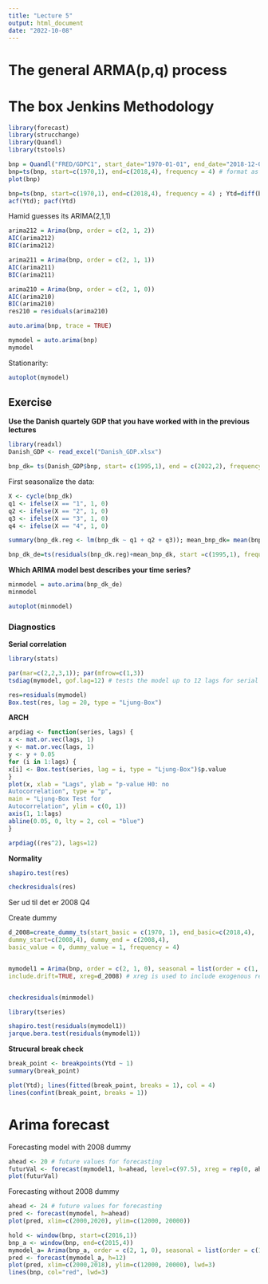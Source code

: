```yaml
---
title: "Lecture 5"
output: html_document
date: "2022-10-08"
---
```



# The general ARMA(p,q) process


# The box Jenkins Methodology

```r
library(forecast)
library(strucchange)
library(Quandl)
library(tstools)
```


```r
bnp = Quandl("FRED/GDPC1", start_date="1970-01-01", end_date="2018-12-01", type="ts")
bnp=ts(bnp, start=c(1970,1), end=c(2018,4), frequency = 4) # format as a time series object
plot(bnp)
```


```r
bnp=ts(bnp, start=c(1970,1), end=c(2018,4), frequency = 4) ; Ytd=diff(bnp)
acf(Ytd); pacf(Ytd)
```



Hamid guesses its ARIMA(2,1,1)

```r
arima212 = Arima(bnp, order = c(2, 1, 2))
AIC(arima212)
BIC(arima212)
```

```r
arima211 = Arima(bnp, order = c(2, 1, 1))
AIC(arima211)
BIC(arima211)
```
```r
arima210 = Arima(bnp, order = c(2, 1, 0))
AIC(arima210)
BIC(arima210)
res210 = residuals(arima210)

```

```r
auto.arima(bnp, trace = TRUE)
```


```r
mymodel = auto.arima(bnp)
mymodel
```

Stationarity:

```r
autoplot(mymodel)
```



## Exercise

**Use the Danish quartely GDP that you have worked with in the previous lectures**

```r
library(readxl)
Danish_GDP <- read_excel("Danish_GDP.xlsx")

bnp_dk= ts(Danish_GDP$bnp, start= c(1995,1), end = c(2022,2), frequency = 4)
```

First seasonalize the data: 

```r
X <- cycle(bnp_dk)
q1 <- ifelse(X == "1", 1, 0)
q2 <- ifelse(X == "2", 1, 0)
q3 <- ifelse(X == "3", 1, 0)
q4 <- ifelse(X == "4", 1, 0)
```


```r
summary(bnp_dk.reg <- lm(bnp_dk ~ q1 + q2 + q3)); mean_bnp_dk= mean(bnp_dk)
```

```r
bnp_dk_de=ts(residuals(bnp_dk.reg)+mean_bnp_dk, start =c(1995,1), frequency = 4)
```





**Which ARIMA model best describes your time series?**

```r
minmodel = auto.arima(bnp_dk_de)
minmodel
```


```r
autoplot(minmodel)
```




### Diagnostics

**Serial correlation**


```r
library(stats)
```

```r
par(mar=c(2,2,3,1)); par(mfrow=c(1,3))
tsdiag(mymodel, gof.lag=12) # tests the model up to 12 lags for serial correlation
```


```r
res=residuals(mymodel)
Box.test(res, lag = 20, type = "Ljung-Box")
```


**ARCH**

```r
arpdiag <- function(series, lags) {
x <- mat.or.vec(lags, 1)
y <- mat.or.vec(lags, 1)
y <- y + 0.05
for (i in 1:lags) {
x[i] <- Box.test(series, lag = i, type = "Ljung-Box")$p.value
}
plot(x, xlab = "Lags", ylab = "p-value H0: no
Autocorrelation", type = "p",
main = "Ljung-Box Test for
Autocorrelation", ylim = c(0, 1))
axis(1, 1:lags)
abline(0.05, 0, lty = 2, col = "blue")
}

```


```r
arpdiag((res^2), lags=12)

```


**Normality**


```r
shapiro.test(res)

```


```r
checkresiduals(res)
```

Ser ud til det er 2008 Q4


Create dummy


```r
d_2008=create_dummy_ts(start_basic = c(1970, 1), end_basic=c(2018,4),
dummy_start=c(2008,4), dummy_end = c(2008,4),
basic_value = 0, dummy_value = 1, frequency = 4)


mymodel1 = Arima(bnp, order = c(2, 1, 0), seasonal = list(order = c(1, 0, 2)),
include.drift=TRUE, xreg=d_2008) # xreg is used to include exogenous regressors


checkresiduals(minmodel)
```



```r
library(tseries)

shapiro.test(residuals(mymodel1))
jarque.bera.test(residuals(mymodel1))

```


**Strucural break check**

```r
break_point <- breakpoints(Ytd ~ 1)
summary(break_point)
```

```r
plot(Ytd); lines(fitted(break_point, breaks = 1), col = 4)
lines(confint(break_point, breaks = 1))
```



# Arima forecast


Forecasting model with 2008 dummy

```r
ahead <- 20 # future values for forecasting
futurVal <- forecast(mymodel1, h=ahead, level=c(97.5), xreg = rep(0, ahead))
plot(futurVal)
```


Forecasting without 2008 dummy
```r
ahead <- 24 # future values for forecasting
pred <- forecast(mymodel, h=ahead)
plot(pred, xlim=c(2000,2020), ylim=c(12000, 20000))

```



```r
hold <- window(bnp, start=c(2016,1))
bnp_a <- window(bnp, end=c(2015,4))
mymodel_a= Arima(bnp_a, order = c(2, 1, 0), seasonal = list(order = c(1, 0, 2)), include.drift=TRUE)
pred <- forecast(mymodel_a, h=12)
plot(pred, xlim=c(2000,2018), ylim=c(12000, 20000), lwd=3)
lines(bnp, col="red", lwd=3)

```






